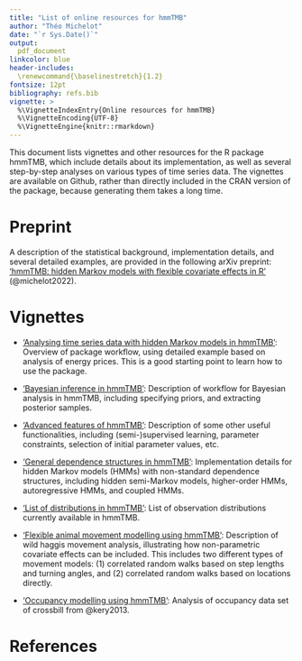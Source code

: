```yaml
---
title: "List of online resources for hmmTMB"
author: "Théo Michelot"
date: "`r Sys.Date()`"
output: 
  pdf_document
linkcolor: blue   
header-includes:
  \renewcommand{\baselinestretch}{1.2}
fontsize: 12pt
bibliography: refs.bib
vignette: >
  %\VignetteIndexEntry{Online resources for hmmTMB}
  %\VignetteEncoding{UTF-8}
  %\VignetteEngine{knitr::rmarkdown}
---
```


This document lists vignettes and other resources for the R package hmmTMB, which include details about its implementation, as well as several step-by-step analyses on various types of time series data. The vignettes are available on Github, rather than directly included in the CRAN version of the package, because generating them takes a long time.

# Preprint

A description of the statistical background, implementation details, and several detailed examples, are provided in the following arXiv preprint: ['hmmTMB: hidden Markov models with flexible covariate effects in R'](https://arxiv.org/abs/2211.14139) (@michelot2022).

# Vignettes

- ['Analysing time series data with hidden Markov models in hmmTMB'](https://github.com/TheoMichelot/hmmTMB/blob/master/vignettes/hmmTMB_workflow.pdf): Overview of package workflow, using detailed example based on analysis of energy prices. This is a good starting point to learn how to use the package.
 
 - ['Bayesian inference in hmmTMB'](https://github.com/TheoMichelot/hmmTMB/blob/master/vignettes/hmmTMB_example_stan.pdf): Description of workflow for Bayesian analysis in hmmTMB, including specifying priors, and extracting posterior samples.
 
 - ['Advanced features of hmmTMB'](https://github.com/TheoMichelot/hmmTMB/blob/master/vignettes/hmmTMB_advanced_features.pdf): Description of some other useful functionalities, including (semi-)supervised learning, parameter constraints, selection of initial parameter values, etc.
 
 - ['General dependence structures in hmmTMB'](https://github.com/TheoMichelot/hmmTMB/blob/master/vignettes/hmmTMB_general_structures.pdf): Implementation details for hidden Markov models (HMMs) with non-standard dependence structures, including hidden semi-Markov models, higher-order HMMs, autoregressive HMMs, and coupled HMMs.
 
 - ['List of distributions in hmmTMB'](https://github.com/TheoMichelot/hmmTMB/blob/master/vignettes/hmmTMB_dist_list.pdf): List of observation distributions currently available in hmmTMB.
  
 - ['Flexible animal movement modelling using hmmTMB'](https://github.com/TheoMichelot/hmmTMB/blob/master/vignettes/hmmTMB_example_movement.pdf): Description of wild haggis movement analysis, illustrating how non-parametric covariate effects can be included. This includes two different types of movement models: (1) correlated random walks based on step lengths and turning angles, and (2) correlated random walks based on locations directly.
 
 - ['Occupancy modelling using hmmTMB'](https://github.com/TheoMichelot/hmmTMB/blob/master/vignettes/hmmTMB_example_occupancy.pdf): Analysis of occupancy data set of crossbill from @kery2013.
 
# References
